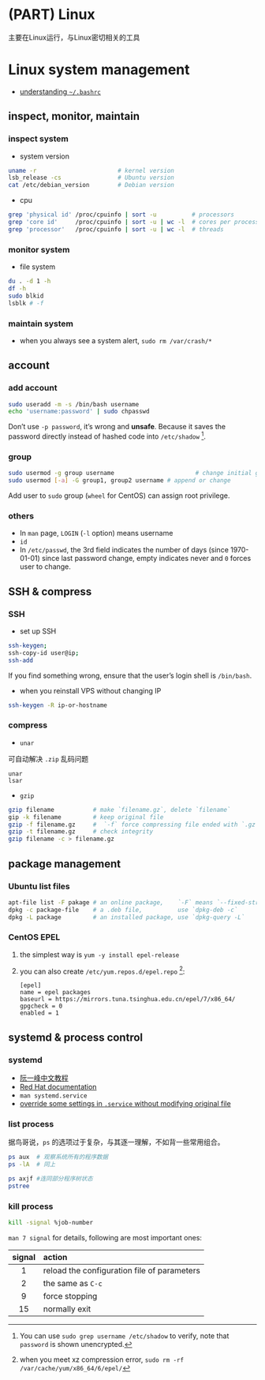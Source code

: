 # (PART) Linux {-}

主要在Linux运行，与Linux密切相关的工具

# Linux system management

- [understanding `~/.bashrc`](https://dongzhuoer.com/post/caprice/2018/bashrc/)






## inspect, monitor, maintain



### inspect system

- system version

```bash
uname -r                       # kernel version
lsb_release -cs                # Ubuntu version
cat /etc/debian_version        # Debian version
```

- cpu

```bash
grep 'physical id' /proc/cpuinfo | sort -u          # processors
grep 'core id'     /proc/cpuinfo | sort -u | wc -l  # cores per processors
grep 'processor'   /proc/cpuinfo | sort -u | wc -l  # threads
```



### monitor system

- file system

```bash
du . -d 1 -h
df -h
sudo blkid
lsblk # -f
```



### maintain system

- when you always see a system alert, `sudo rm /var/crash/*`






## account



### add account 

```bash
sudo useradd -m -s /bin/bash username  
echo 'username:password' | sudo chpasswd
```

Don't use `-p password`, it's wrong and **unsafe**. Because it saves the password directly instead of hashed code into `/etc/shadow` ^[You can use `sudo grep username /etc/shadow` to verify, note that `password` is shown unencrypted.].



### group

```bash
sudo usermod -g group username                       # change initial group
sudo usermod [-a] -G group1, group2 username # append or change
```

Add user to `sudo` group (`wheel` for CentOS) can assign root privilege.



### others

- In `man` page, `LOGIN` (`-l` option) means username 
- `id`
- In `/etc/passwd`, the 3rd field indicates the number of days (since 1970-01-01) since last password change, empty indicates never and `0` forces user to change.






## SSH & compress



### SSH

- set up SSH

```bash
ssh-keygen; 
ssh-copy-id user@ip; 
ssh-add  
```

If you find something wrong, ensure that the user's login shell is `/bin/bash`.

- when you reinstall VPS without changing IP

```bash
ssh-keygen -R ip-or-hostname 
```



### compress

- `unar`

可自动解决 `.zip` 乱码问题

```
unar
lsar
```

- `gzip`

```bash
gzip filename           # make `filename.gz`, delete `filename`
gip -k filename         # keep original file
gzip -f filename.gz     #  `-f` force compressing file ended with `.gz`
gzip -t filename.gz     # check integrity
gzip filename -c > filename.gz
```






## package management



### Ubuntu list files

```bash
apt-file list -F pakage # an online package,    `-F` means `--fixed-string`
dpkg -c package-file    # a .deb file,          use `dpkg-deb -c`
dpkg -L package         # an installed package, use `dpkg-query -L`
```



### CentOS EPEL

1. the simplest way is `yum -y install epel-release`

1. you can also create `/etc/yum.repos.d/epel.repo` ^[when you meet xz compression error, `sudo rm -rf /var/cache/yum/x86_64/6/epel/`]:

   ```
   [epel]
   name = epel packages
   baseurl = https://mirrors.tuna.tsinghua.edu.cn/epel/7/x86_64/
   gpgcheck = 0
   enabled = 1
   ```






## systemd & process control



### systemd

- [阮一峰中文教程](http://www.ruanyifeng.com/blog/2016/03/systemd-tutorial-commands.html)
- [Red Hat documentation](https://access.redhat.com/documentation/en-US/Red_Hat_Enterprise_Linux/7/html/System_Administrators_Guide/chap-Managing_Services_with_systemd.html)
- `man systemd.service`
- [override some settings in `.service` without modifying original file](https://dongzhuoer.com/post/caprice/2018/systemd-crash-teach-me-overwriting-service)



### list process

据鸟哥说，`ps` 的选项过于复杂，与其逐一理解，不如背一些常用组合。 

```bash
ps aux  # 观察系统所有的程序数据
ps -lA  # 同上

ps axjf #连同部分程序树状态
pstree
```



### kill process

```bash
kill -signal %job-number   
```

`man 7 signal` for details, following are most important ones:

| signal | action                                      |
|:------:|:---------------------------------------------|
|    1   | reload the configuration file of parameters |
|    2   | the same as `C-c`                           |
|    9   | force stopping                              |
|   15   | normally exit                               |





